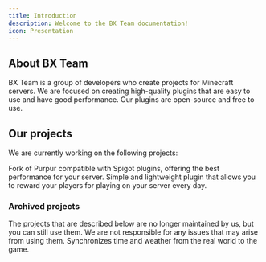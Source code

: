 ```yaml
---
title: Introduction
description: Welcome to the BX Team documentation!
icon: Presentation
---
```


## About BX Team

BX Team is a group of developers who create projects for Minecraft servers. We are focused on creating high-quality plugins that are easy to use and have good performance. Our plugins are open-source and free to use.

## Our projects

We are currently working on the following projects:

<Cards>
  <Card title='DivineMC' href='/docs/divinemc'>
    Fork of Purpur compatible with Spigot plugins, offering the best performance for your server.
  </Card>
  <Card title='NDailyRewards' href='/docs/ndailyrewards'>
    Simple and lightweight plugin that allows you to reward your players for playing on your server every day.
  </Card>
</Cards>

### Archived projects

<Callout title='Warning' type='warn'>
  The projects that are described below are no longer maintained by us, but you can still use them. We are not
  responsible for any issues that may arise from using them.
</Callout>

<Cards>
  <Card title='RealWorldSync' href='/docs/realworldsync'>
    Synchronizes time and weather from the real world to the game.
  </Card>
</Cards>
